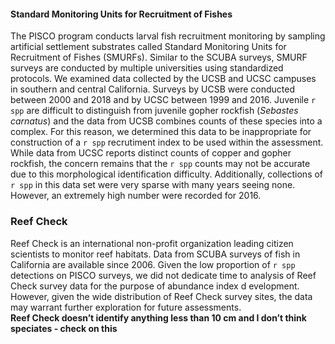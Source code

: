
#### Standard Monitoring Units for Recruitment of Fishes

The PISCO program conducts larval fish recruitment monitoring by sampling 
artificial settlement substrates called Standard Monitoring Units for Recruitment
 of Fishes (SMURFs).  Similar to the SCUBA surveys, SMURF surveys are conducted by 
 multiple universities using standardized protocols.  We examined data collected by 
 the UCSB and UCSC campuses in southern and central California.  Surveys by UCSB were 
 conducted between 2000 and 2018 and by UCSC between 1999 and 2016.  Juvenile `r spp` 
 are difficult to distinguish from juvenile gopher rockfish (*Sebastes carnatus*) and the 
 data from UCSB combines counts of these species into a complex.  For this reason, 
 we determined this data to be inappropriate for construction of a `r spp` recrutiment 
 index to be used within the assessment.  While data from UCSC reports distinct counts 
 of copper and gopher rockfish, the concern remains that the `r spp` counts may not be 
 accurate due to this morphological identification difficulty.  Additionally, collections 
 of `r spp` in this data set were very sparse with many years seeing none.  However, 
 an extremely high number were recorded for 2016.  

### Reef Check

Reef Check is an international non-profit organization leading citizen scientists 
to monitor reef habitats.  Data from SCUBA surveys of fish in California are available 
since 2006.  Given the low proportion of `r spp` detections on PISCO surveys, we did not 
dedicate time to analysis of Reef Check survey data for the purpose of abundance index d
evelopment.  However, given the wide distribution of Reef Check survey sites, the data 
may warrant further exploration for future assessments.  
**Reef Check doesn't identify anything less than 10 cm and I don't think speciates - check on this**